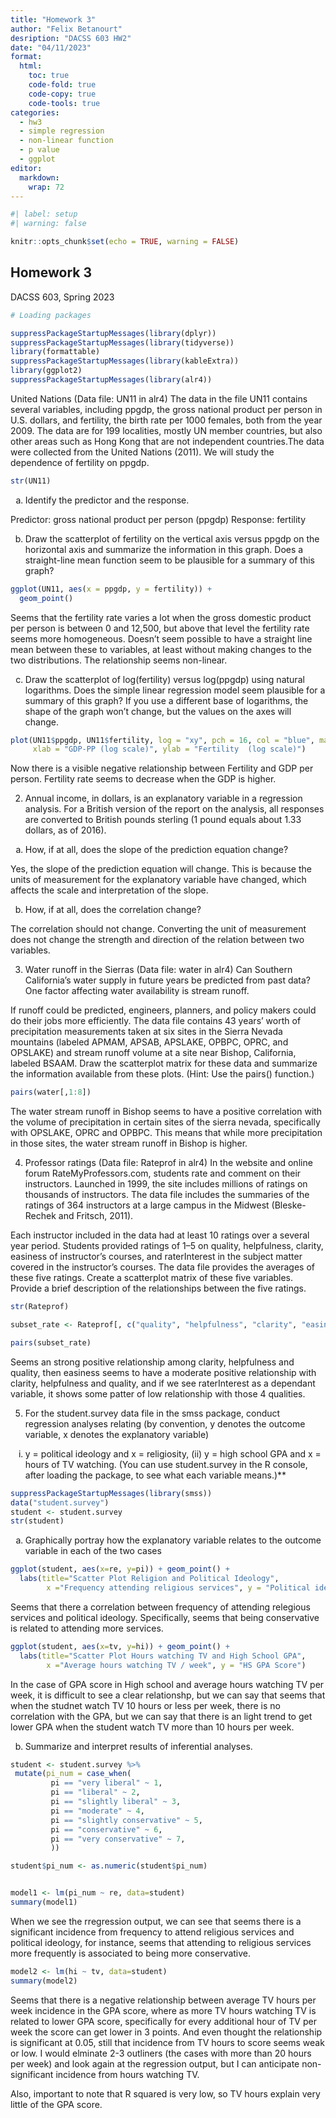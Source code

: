 ```yaml
---
title: "Homework 3"
author: "Felix Betanourt"
desription: "DACSS 603 HW2"
date: "04/11/2023"
format:
  html:
    toc: true
    code-fold: true
    code-copy: true
    code-tools: true
categories:
  - hw3
  - simple regression
  - non-linear function
  - p value
  - ggplot
editor: 
  markdown: 
    wrap: 72
---
```


```r
#| label: setup
#| warning: false

knitr::opts_chunk$set(echo = TRUE, warning = FALSE)
```

## Homework 3

DACSS 603, Spring 2023

```r
# Loading packages

suppressPackageStartupMessages(library(dplyr))
suppressPackageStartupMessages(library(tidyverse))
library(formattable)
suppressPackageStartupMessages(library(kableExtra))
library(ggplot2)
suppressPackageStartupMessages(library(alr4))


```

United Nations (Data file: UN11 in alr4) The data in the file UN11
contains several variables, including ppgdp, the gross national product
per person in U.S. dollars, and fertility, the birth rate per 1000
females, both from the year 2009. The data are for 199 localities,
mostly UN member countries, but also other areas such as Hong Kong that
are not independent countries.The data were collected from the United
Nations (2011). We will study the dependence of fertility on ppgdp.

```r
str(UN11)

```

(a) Identify the predictor and the response.

Predictor: gross national product per person (ppgdp) Response: fertility

(b) Draw the scatterplot of fertility on the vertical axis versus ppgdp on the horizontal axis and summarize the information in this graph. Does a straight-line mean function seem to be plausible for a summary of this graph?

```r
ggplot(UN11, aes(x = ppgdp, y = fertility)) +
  geom_point()


```

Seems that the fertility rate varies a lot when the gross domestic
product per person is between 0 and 12,500, but above that level the
fertility rate seems more homogeneous. Doesn't seem possible to have a
straight line mean between these to variables, at least without making
changes to the two distributions. The relationship seems non-linear.

(c) Draw the scatterplot of log(fertility) versus log(ppgdp) using natural logarithms. Does the simple linear regression model seem plausible for a summary of this graph? If you use a different base of logarithms, the shape of the graph won't change, but the values on the axes will change.

```r

plot(UN11$ppgdp, UN11$fertility, log = "xy", pch = 16, col = "blue", main = "Scatterplot with Log Axes for Ferlitity and GDP per person", 
     xlab = "GDP-PP (log scale)", ylab = "Fertility  (log scale)")


```

Now there is a visible negative relationship between Fertility and GDP per person. Fertility rate seems to decrease when the GDP is higher.

2.  Annual income, in dollars, is an explanatory variable in a regression analysis. For a British version of the report on the analysis, all responses are converted to British pounds sterling (1 pound equals about 1.33 dollars, as of 2016).

(a) How, if at all, does the slope of the prediction equation change?

Yes, the slope of the prediction equation will change. This is because the units of measurement for the explanatory variable have changed, which affects the scale and  interpretation of the slope.

(b) How, if at all, does the correlation change?

The correlation should not change. Converting the unit of measurement does not change the strength and direction of the relation between two variables.

3. Water runoff in the Sierras (Data file: water in alr4) Can Southern California's water supply in future years be predicted from past data? One factor affecting water availability is stream runoff.

If runoff could be predicted, engineers, planners, and policy makers could do their jobs more efficiently. The data file contains 43 years' worth of precipitation measurements taken at six sites in the Sierra Nevada mountains (labeled APMAM, APSAB, APSLAKE, OPBPC, OPRC, and OPSLAKE) and stream runoff volume at a site near Bishop, California, labeled BSAAM. Draw the scatterplot matrix for these data and summarize the information available from these plots. (Hint: Use the pairs() function.)

```r
pairs(water[,1:8])

```

The water stream runoff in Bishop seems to have a positive correlation with the volume of precipitation in certain sites of the sierra nevada, specifically with OPSLAKE, OPRC and OPBPC. This means that while more precipitation in those sites, the water stream runoff in Bishop is higher.

4.  Professor ratings (Data file: Rateprof in alr4) In the website and online forum RateMyProfessors.com, students rate and comment on their instructors. Launched in 1999, the site includes millions of ratings on thousands of instructors. The data file includes the summaries of the ratings of 364 instructors at a large campus in the Midwest (Bleske-Rechek and Fritsch, 2011).

Each instructor included in the data had at least 10 ratings over a several year period. Students provided ratings of 1--5 on quality, helpfulness, clarity, easiness of instructor's courses, and raterInterest in the subject matter covered in the instructor's courses. The data file provides the averages of these five ratings. Create a scatterplot matrix of these five variables. Provide a brief description of the relationships between the five ratings.

```r
str(Rateprof)

subset_rate <- Rateprof[, c("quality", "helpfulness", "clarity", "easiness", "raterInterest")]

pairs(subset_rate)

```

Seems an strong positive relationship among clarity, helpfulness and quality, then easiness seems to have a moderate positive relationship with clarity, helpfulness and quality, and if we see raterInterest as a dependant variable, it shows some patter of low relationship with those 4 qualities.

5.  For the student.survey data file in the smss package, conduct regression analyses relating (by convention, y denotes the outcome variable, x denotes the explanatory variable)

(i) y = political ideology and x = religiosity, (ii) y = high school GPA and x = hours of TV watching. (You can use student.survey in the R console, after loading the package, to see what each variable means.)**

```r
suppressPackageStartupMessages(library(smss))
data("student.survey")
student <- student.survey
str(student)

```

(a) Graphically portray how the explanatory variable relates to the outcome variable in each of the two cases

```r

ggplot(student, aes(x=re, y=pi)) + geom_point() +
  labs(title="Scatter Plot Religion and Political Ideology",
        x ="Frequency attending religious services", y = "Political ideology")

```

Seems that there a correlation between frequency of attending relegious services and political ideology. Specifically, seems that being conservative is related to attending more services.

```r

ggplot(student, aes(x=tv, y=hi)) + geom_point() +
  labs(title="Scatter Plot Hours watching TV and High School GPA",
        x ="Average hours watching TV / week", y = "HS GPA Score")

```

In the case of GPA score in High school and average hours watching TV per week, it is difficult to see a clear relationshp, but we can say that seems that when the studnet watch TV 10 hours or less per week, there is no correlation with the GPA, but we can say that there is an light trend to get lower GPA when the student watch TV more than 10 hours per week.

(b) Summarize and interpret results of inferential analyses.

```r
student <- student.survey %>%
 mutate(pi_num = case_when(
         pi == "very liberal" ~ 1,
         pi == "liberal" ~ 2,
         pi == "slightly liberal" ~ 3,
         pi == "moderate" ~ 4,
         pi == "slightly conservative" ~ 5,
         pi == "conservative" ~ 6,
         pi == "very conservative" ~ 7,
         ))

student$pi_num <- as.numeric(student$pi_num)


model1 <- lm(pi_num ~ re, data=student)
summary(model1)

```

When we see the rregression output, we can see that seems there is a significant incidence from frequency to attend religious services and political ideology, for instance, seems that attending to religious services more frequently is associated to being more conservative.

```r

model2 <- lm(hi ~ tv, data=student)
summary(model2)

```

Seems that there is a negative relationship between average TV hours per week incidence in the GPA score, where as more TV hours watching TV is related to lower GPA score, specifically for every additional hour of TV per week the score can get lower in 3 points. And even thought the relationship is significant at 0.05, still that incidence from TV hours to score seems weak or low. I would elminate 2-3 outliners (the cases with more than 20 hours per week) and look again at the regression output, but I can anticipate non-significant incidence from hours watching TV.

Also, important to note that R squared is very low, so TV hours explain very little of the GPA score.



  